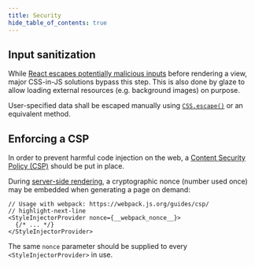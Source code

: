 ```yaml
---
title: Security
hide_table_of_contents: true
---
```


## Input sanitization

While [React escapes potentially malicious inputs](https://reactjs.org/docs/introducing-jsx.html#jsx-prevents-injection-attacks) before rendering a view, major CSS-in-JS solutions bypass this step. This is also done by glaze to allow loading external resources (e.g. background images) on purpose.

User-specified data shall be escaped manually using [`CSS.escape()`](https://developer.mozilla.org/docs/Web/API/CSS/escape) or an equivalent method.

## Enforcing a CSP

In order to prevent harmful code injection on the web, a [Content Security Policy (CSP)](https://developer.mozilla.org/docs/Web/HTTP/CSP) should be put in place.

During [server-side rendering](./server-side-rendering.mdx), a cryptographic nonce (number used once) may be embedded when generating a page on demand:

```tsx
// Usage with webpack: https://webpack.js.org/guides/csp/
// highlight-next-line
<StyleInjectorProvider nonce={__webpack_nonce__}>
  {/* ... */}
</StyleInjectorProvider>
```

The same `nonce` parameter should be supplied to every `<StyleInjectorProvider>` in use.
